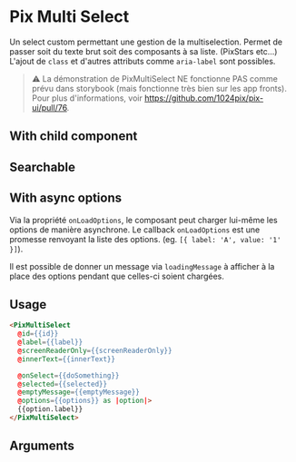 
<Meta
  title='Form/Multi Select'
  component='Multi Select'
  argTypes={stories.argTypes}
/>

# Pix Multi Select

Un select custom permettant une gestion de la multiselection. Permet de passer soit du texte brut soit des composants à sa liste. (PixStars etc...)
L'ajout de ``class`` et d'autres attributs comme ``aria-label`` sont possibles.

> ⚠️ La démonstration de PixMultiSelect NE fonctionne PAS comme prévu dans storybook (mais fonctionne très bien sur les app fronts). Pour plus d'informations, voir https://github.com/1024pix/pix-ui/pull/76.

## With child component
<Canvas>
  <Story name="With child component" story={stories.multiSelectWithChildComponent} height={310} />
</Canvas>

## Searchable
<Canvas>
  <Story name="Searchable" story={stories.multiSelectSearchable} height={330}/>
</Canvas>

## With async options

Via la propriété `onLoadOptions`, le composant peut charger lui-même les options de manière asynchrone.
Le callback `onLoadOptions` est une promesse renvoyant la liste des options. (eg. `[{ label: 'A', value: '1' }]`).

Il est possible de donner un message via `loadingMessage` à afficher à la place des options pendant que celles-ci soient chargées.

<Canvas>
  <Story name="With async options" story={stories.multiSelectAsyncOptions} height={330}/>
</Canvas>

## Usage

```html
<PixMultiSelect
  @id={{id}}
  @label={{label}}
  @screenReaderOnly={{screenReaderOnly}}
  @innerText={{innerText}}

  @onSelect={{doSomething}}
  @selected={{selected}}
  @emptyMessage={{emptyMessage}}
  @options={{options}} as |option|>
  {{option.label}}
</PixMultiSelect>
```

## Arguments

<ArgsTable story="Searchable" />
